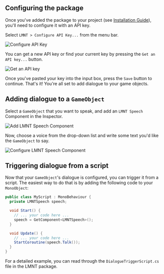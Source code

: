 ## Configuring the package
Once you've added the package to your project (see [Installation Guide](/sdk/unity/installation-guide)), you'll need to configure
it with an API key.

Select `LMNT > Configure API Key...` from the menu bar.

![Configure API Key](/sdk/unity/img/configure_api_key.png)

You can get a new API key or find your current key by pressing the `Get an API key...` button.

![Get an API key](/sdk/unity/img/get_api_key.png)

Once you've pasted your key into the input box, press the `Save` button to continue. That's it!
You're all set to add dialogue to your game objects.

## Adding dialogue to a `GameObject`
Select a `GameObject` that you want to speak, and add an `LMNT Speech` Component in the Inspector.

![Add LMNT Speech Component](/sdk/unity/img/add_speech_component.png)

Now, choose a voice from the drop-down list and write some text you'd like the `GameObject` to say.

![Configure LMNT Speech Component](/sdk/unity/img/configure_speech_component.png)

## Triggering dialogue from a script

Now that your `GameObject`'s dialogue is configured, you can trigger it from a script. The easiest way
to do that is by adding the following code to your `MonoObject`:

```csharp
public class MyScript : MonoBehaviour {
  private LMNTSpeech speech;

  void Start() {
    // ... your code here ...
    speech = GetComponent<LMNTSpeech>();
  }

  void Update() {
    // ... your code here ...
    StartCoroutine(speech.Talk());
  }
}
```

For a detailed example, you can read through the `DialogueTriggerScript.cs` file in the LMNT package.
